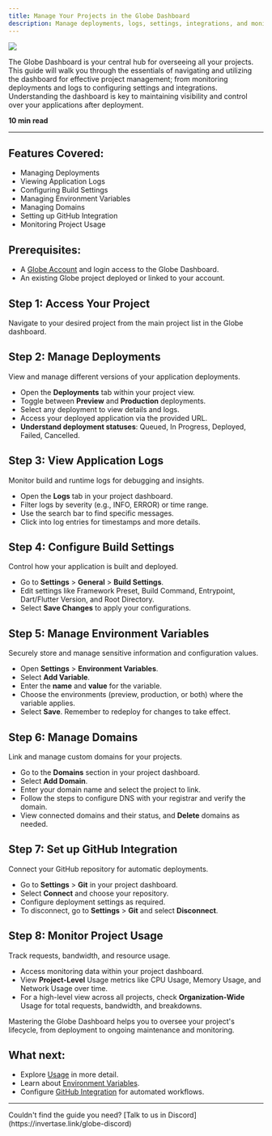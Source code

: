 ```yaml
---
title: Manage Your Projects in the Globe Dashboard
description: Manage deployments, logs, settings, integrations, and monitoring.
---
```


<Image src="/assets/guides/manage-projects.png" />

The Globe Dashboard is your central hub for overseeing all your projects. This guide will walk you through the essentials of navigating and utilizing the dashboard for effective project management; from monitoring deployments and logs to configuring settings and integrations. Understanding the dashboard is key to maintaining visibility and control over your applications after deployment.

**10 min read**

---

## Features Covered:

- Managing Deployments
- Viewing Application Logs
- Configuring Build Settings
- Managing Environment Variables
- Managing Domains
- Setting up GitHub Integration
- Monitoring Project Usage

## Prerequisites:

- A [Globe Account](https://globe.dev/login) and login access to the Globe Dashboard.
- An existing Globe project deployed or linked to your account.

## Step 1: Access Your Project

Navigate to your desired project from the main project list in the Globe dashboard.

## Step 2: Manage Deployments

View and manage different versions of your application deployments.

- Open the **Deployments** tab within your project view.
- Toggle between **Preview** and **Production** deployments.
- Select any deployment to view details and logs.
- Access your deployed application via the provided URL.
- **Understand deployment statuses**: Queued, In Progress, Deployed, Failed, Cancelled.

## Step 3: View Application Logs

Monitor build and runtime logs for debugging and insights.

- Open the **Logs** tab in your project dashboard.
- Filter logs by severity (e.g., INFO, ERROR) or time range.
- Use the search bar to find specific messages.
- Click into log entries for timestamps and more details.

## Step 4: Configure Build Settings

Control how your application is built and deployed.

- Go to **Settings** > **General** > **Build Settings**.
- Edit settings like Framework Preset, Build Command, Entrypoint, Dart/Flutter Version, and Root Directory.
- Select **Save Changes** to apply your configurations.

## Step 5: Manage Environment Variables

Securely store and manage sensitive information and configuration values.

- Open **Settings** > **Environment Variables**.
- Select **Add Variable**.
- Enter the **name** and **value** for the variable.
- Choose the environments (preview, production, or both) where the variable applies.
- Select **Save**. Remember to redeploy for changes to take effect.

## Step 6: Manage Domains

Link and manage custom domains for your projects.

- Go to the **Domains** section in your project dashboard.
- Select **Add Domain**.
- Enter your domain name and select the project to link.
- Follow the steps to configure DNS with your registrar and verify the domain.
- View connected domains and their status, and **Delete** domains as needed.

## Step 7: Set up GitHub Integration

Connect your GitHub repository for automatic deployments.

- Go to **Settings** > **Git** in your project dashboard.
- Select **Connect** and choose your repository.
- Configure deployment settings as required.
- To disconnect, go to **Settings** > **Git** and select **Disconnect**.

## Step 8: Monitor Project Usage

Track requests, bandwidth, and resource usage.

- Access monitoring data within your project dashboard.
- View **Project-Level** Usage metrics like CPU Usage, Memory Usage, and Network Usage over time.
- For a high-level view across all projects, check **Organization-Wide** Usage for total requests, bandwidth, and breakdowns.

Mastering the Globe Dashboard helps you to oversee your project's lifecycle, from deployment to ongoing maintenance and monitoring.

## What next:

- Explore [Usage](/core-concepts/usage) in more detail.
- Learn about [Environment Variables](/core-concepts/environment-variables).
- Configure [GitHub Integration](/core-concepts/github-integration) for automated workflows.

---

<Info>
  Couldn't find the guide you need? [Talk to us in
  Discord](https://invertase.link/globe-discord)
</Info>
